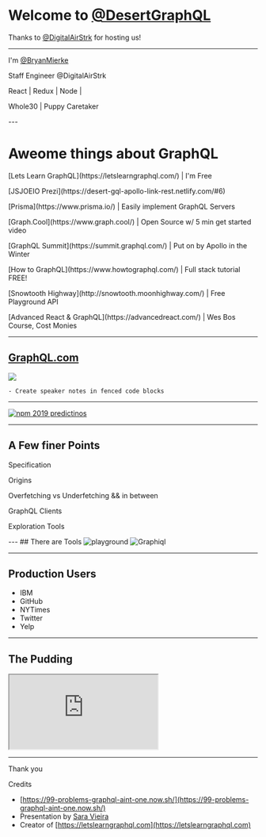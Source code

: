 

<Head>
  <title>DGQL Jan 2019</title>
</Head>

# Welcome to [@DesertGraphQL](https://twitter.com/DesertGraphQL)

Thanks to [@DigitalAirStrk](https://twitter.com/DigitalAirStrk) for hosting us!

---
I'm [@BryanMierke](https://twitter.com/BryanMierke)

Staff Engineer @DigitalAirStrk

React | Redux | Node | 

Whole30 | Puppy Caretaker

<Avatar src='https://avatars3.githubusercontent.com/u/8486789?s=460&v=4' alt='bryan mierke github avatar' />

<Avatar src='images/cocoasleep.jpg' alt='cocoa' />
---

# Aweome things about GraphQL
<Appear>
  <p> 
    [Lets Learn GraphQL](https://letslearngraphql.com/) | I'm Free
  </p>
    <p> 
    [JSJOEIO Prezi](https://desert-gql-apollo-link-rest.netlify.com/#6)
  </p>
    <p> 
    [Prisma](https://www.prisma.io/) | Easily implement GraphQL Servers
  </p>
  <p> 
    [Graph.Cool](https://www.graph.cool/) | Open Source w/ 5 min get started video
  </p>
    <p> 
    [GraphQL Summit](https://summit.graphql.com/) | Put on by Apollo in the Winter
  </p>
    <p> 
    [How to GraphQL](https://www.howtographql.com/) | Full stack tutorial FREE!
  </p>
    <p> 
    [Snowtooth Highway](http://snowtooth.moonhighway.com/) | Free Playground API
  </p>
    <p> 
    [Advanced React & GraphQL](https://advancedreact.com/) | Wes Bos Course, Cost Monies
  </p>
  
  </Appear>

---

## [GraphQL.com](https://www.GraphQL.com)

<img src='images/graphqlHP.png' /> 

```notes
- Create speaker notes in fenced code blocks
```
---

<a target='_blank' href='https://medium.com/npm-inc/this-year-in-javascript-2018-in-review-and-npms-predictions-for-2019-3a3d7e5298ef'><img src='images/npm2019predictions.png' alt='npm 2019 predictinos' /></a>

---
## A Few finer Points
<Appear>
<p>
Specification
</p>
<p>
Origins
</p>
<p>
Overfetching vs Underfetching && in between
</p>
<p>
GraphQL Clients
</p>
<p>
Exploration Tools 
</p>
</Appear>
---
## There are Tools

<img src='images/grapqlplayground-750x550.png' alt='playground' />

<img src='images/graphiql.png' alt='Graphiql' />


---
## Production Users
- IBM
- GitHub
- NYTimes
- Twitter
- Yelp
---
## The Pudding
<iframe src="https://codesandbox.io/embed/mq61mzo28p?view=preview" style={{ width: '87vw', height: '87vh', border: '0', borderRadius: '4px', overflow: 'hidden'}} sandbox="allow-modals allow-forms allow-popups allow-scripts allow-same-origin"></iframe>

---
Thank you

Credits
- [https://99-problems-graphql-aint-one.now.sh/](https://99-problems-graphql-aint-one.now.sh/)
- Presentation by [Sara Vieira](https://twitter.com/nikkitaftw?lang=en)
- Creator of [https://letslearngraphql.com](https://letslearngraphql.com)


